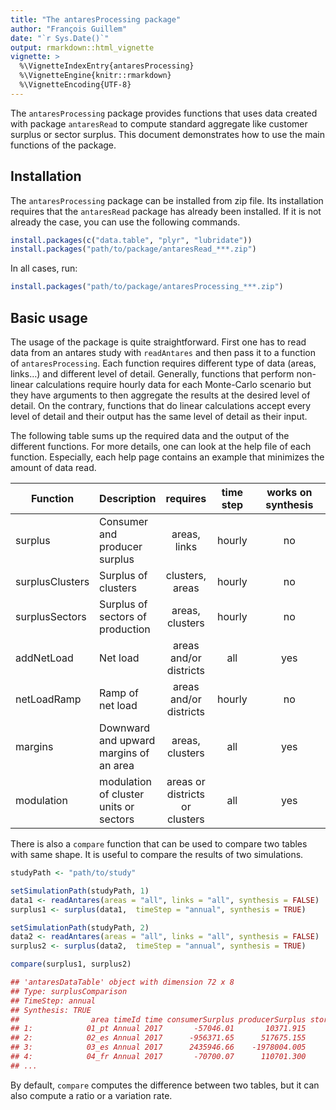 ---
title: "The antaresProcessing package"
author: "François Guillem"
date: "`r Sys.Date()`"
output: rmarkdown::html_vignette
vignette: >
  %\VignetteIndexEntry{antaresProcessing}
  %\VignetteEngine{knitr::rmarkdown}
  %\VignetteEncoding{UTF-8}
---

The `antaresProcessing` package provides functions that uses data created with package `antaresRead` to compute standard aggregate like customer surplus or sector surplus. This document demonstrates how to use the main functions of the package.

## Installation

The `antaresProcessing` package can be installed from zip file. Its installation requires that the `antaresRead` package has already been installed. If it is not already the case, you can use the following commands.

```r
install.packages(c("data.table", "plyr", "lubridate"))
install.packages("path/to/package/antaresRead_***.zip")
```

In all cases, run:

```r
install.packages("path/to/package/antaresProcessing_***.zip")
```

## Basic usage

The usage of the package is quite straightforward. First one has to read data from an antares study with `readAntares` and then pass it to a function of `antaresProcessing`. Each function requires different type of data (areas, links...) and different level of detail. Generally, functions that perform non-linear calculations require hourly data for each Monte-Carlo scenario but they have arguments to then aggregate the results at the desired level of detail. On the contrary, functions that do linear calculations accept every level of detail and their output has the same level of detail as their input.

The following table sums up the required data and the output of the different functions. For more details, one can look at the help file of each function. Especially, each help page contains an example that minimizes the amount of data read. 

Function        | Description | requires |time step | works on synthesis
----------------|-------------|:--------:|:--------:|:-----------------:
surplus         | Consumer and producer surplus | areas, links | hourly | no
surplusClusters | Surplus of clusters | clusters, areas | hourly | no
surplusSectors  | Surplus of sectors of production | areas, clusters | hourly | no
addNetLoad      | Net load | areas and/or districts | all | yes
netLoadRamp     | Ramp of net load | areas and/or districts | hourly | no
margins         | Downward and upward margins of an area    | areas, clusters | all | yes
modulation      | modulation of cluster units or sectors | areas or districts or clusters | all | yes

There is also a `compare` function that can be used to compare two tables with same shape. It is useful to compare the results of two simulations. 

```r
studyPath <- "path/to/study"

setSimulationPath(studyPath, 1)
data1 <- readAntares(areas = "all", links = "all", synthesis = FALSE)
surplus1 <- surplus(data1,  timeStep = "annual", synthesis = TRUE) 

setSimulationPath(studyPath, 2)
data2 <- readAntares(areas = "all", links = "all", synthesis = FALSE)
surplus2 <- surplus(data2,  timeStep = "annual", synthesis = TRUE)

compare(surplus1, surplus2)

## 'antaresDataTable' object with dimension 72 x 8
## Type: surplusComparison
## TimeStep: annual
## Synthesis: TRUE
##                area timeId time consumerSurplus producerSurplus storageSurplus ...
## 1:            01_pt Annual 2017       -57046.01       10371.915              0
## 2:            02_es Annual 2017      -956371.65      517675.155              0
## 3:            03_es Annual 2017      2435946.66    -1978004.005              0
## 4:            04_fr Annual 2017       -70700.07      110701.300              0
## ...

```

By default, `compare` computes the difference between two tables, but it can also compute a ratio or a variation rate.
